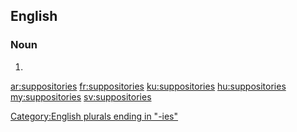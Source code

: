 ==English==

===Noun===
{{head|en|plural}}

# {{plural of|suppository|lang=en|nocat=1}}

[[Category:English plurals ending in "-ies"]]

[[ar:suppositories]]
[[fr:suppositories]]
[[ku:suppositories]]
[[hu:suppositories]]
[[my:suppositories]]
[[sv:suppositories]]